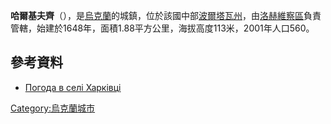 {{coord|50|21|5|N|33|10|48|E|scale:100000_region:UA|display=title}}

'''哈爾基夫齊'''（{{lang-uk|Харківці}}），是[[烏克蘭|烏克蘭]]的城鎮，位於該國中部[[波爾塔瓦州|波爾塔瓦州]]，由[[洛赫維察區|洛赫維察區]]負責管轄，始建於1648年，面積1.88平方公里，海拔高度113米，2001年人口560。

==參考資料==
* [http://weather.in.ua/ua/poltavskaja/27249 Погода в селі Харківці]{{Wayback|url=http://weather.in.ua/ua/poltavskaja/27249 |date=20080625041819 }}

{{Ukraine-geo-stub}}
[[Category:烏克蘭城市|Category:烏克蘭城市]]